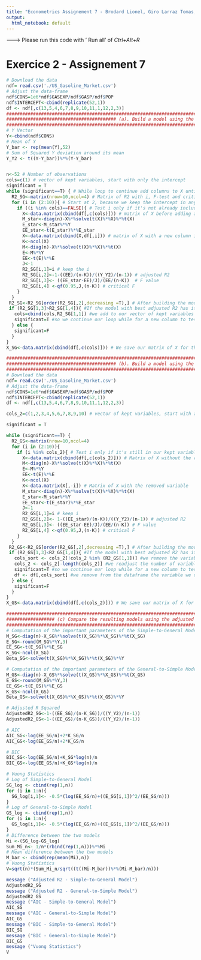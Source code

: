 ```yaml
---
title: "Econometrics Assignement 7 - Brodard Lionel, Giro Larraz Tomas, Marchal Antoine, Schonenberger Ivan"
output: 
  html_notebook: default
---
```



------->  Please run this code with ' Run all' of *Ctrl+Alt+R*


# Exercice 2 - Assignement 7
```r
# Download the data
ndf= read.csv('./US_Gasoline_Market.csv')
# Adjust the data-frame
ndf$CONS=1e6*ndf$GASEXP/ndf$GASP/ndf$POP
ndf$INTERCEPT<-cbind(replicate(52,1))
df <- ndf[,c(13,5,4,6,7,8,9,10,11,1,12,2,3)] 
#############################################################################################################################################
######################################### (a). Build a model using the simple-to-general approach. ##########################################
#############################################################################################################################################
# Y Vector
Y<-cbind(ndf$CONS)
# Mean of Y
Y_bar <- rep(mean(Y),52)
# Sum of Squared Y deviation around its mean
Y_Y2 <- t((Y-Y_bar))%*%(Y-Y_bar)


n<-52 # Number of observations
cols=c(1) # vector of kept variables, start with only the intercept
significant = T
while (significant==T) { # While loop to continue add columns to X until the coefficient are not statistically significant
  R2_SG<-matrix(nrow=10,ncol=4) # Matrix of R2 with i, F-test and critical F
  for (i in (2:10)){ # Start at 2, because we keep the intercept in any case
    if ((i %in% cols)==FALSE){ # Test i only if it's not already included in our kept variables
      X<-data.matrix(cbind(df[,c(cols)])) # matrix of X before adding a new column
      M_star<-diag(n)-X%*%solve(t(X)%*%X)%*%t(X)
      E_star<-M_star%*%Y
      EE_star<-t(E_star)%*%E_star
      X<-data.matrix(cbind(X,df[,i])) # matrix of X with a new column i
      K<-ncol(X)
      M<-diag(n)-X%*%solve(t(X)%*%X)%*%t(X)
      E<-M%*%Y
      EE<-t(E)%*%E
      J<-1
      R2_SG[i,1]=i # keep the i
      R2_SG[i,2]<-1-((EE)/(n-K))/((Y_Y2)/(n-1)) # adjusted R2
      R2_SG[i,3]<- ((EE_star-EE)/J)/(EE/(n-K))  # F value
      R2_SG[i,4] <-qf(0.95,J,(n-K)) # critical F
    }
  }
 R2_SG<-R2_SG[order(R2_SG[,2],decreasing =T),] # After building the model with all i, we sort the the R2 matrix by their adjusted R2
 if (R2_SG[1,3]>R2_SG[1,4]){ #If the model with best adjusted R2 has its added column that is satistically significant:
   cols=cbind(cols,R2_SG[1,1]) #we add to our vector of kept variables
   significant=T #so we continue our loop while for a new column to test
  } else {
   significant=F
  }
}
X_SG<-data.matrix(cbind(df[,c(cols)])) # We save our matrix of X for the simple-to-general model for further tests.
```

```r
#############################################################################################################################################
######################################### (b). Build a model using the general-to-simple approach. ##########################################
#############################################################################################################################################
# Download the data
ndf= read.csv('./US_Gasoline_Market.csv')
# Adjust the data-frame
ndf$CONS=1e6*ndf$GASEXP/ndf$GASP/ndf$POP
ndf$INTERCEPT<-cbind(replicate(52,1))
df <- ndf[,c(13,5,4,6,7,8,9,10,11,1,12,2,3)] 

cols_2=c(1,2,3,4,5,6,7,8,9,10) # vector of kept variables, start with all the variables

significant = T

while (significant==T) {
  R2_GS<-matrix(nrow=10,ncol=4)
  for (i in (2:10)){
    if (i %in% cols_2){ # Test i only if it's still in our kept variables
      X<-data.matrix(cbind(df[,c(cols_2)])) # Matrix of X without the removed variable
      M<-diag(n)-X%*%solve(t(X)%*%X)%*%t(X)
      E<-M%*%Y
      EE<-t(E)%*%E
      K<-ncol(X)
      X<-data.matrix(X[,-i]) # Matrix of X with the removed variable
      M_star<-diag(n)-X%*%solve(t(X)%*%X)%*%t(X)
      E_star<-M_star%*%Y
      EE_star<-t(E_star)%*%E_star
      J<-1
      R2_GS[i,1]=i # keep i
      R2_GS[i,2]<- 1-((EE_star)/(n-K))/((Y_Y2)/(n-1)) # adjusted R2
      R2_GS[i,3]<- ((EE_star-EE)/J)/(EE/(n-K)) # F value
      R2_GS[i,4] <-qf(0.95,J,(n-K)) # critical F
    }
  }
 R2_GS<-R2_GS[order(R2_GS[,2],decreasing =T),] # After building the model with all i, we sort the the R2 matrix by their adjusted R2
 if (R2_GS[1,3]<R2_GS[1,4]){ #If the model with best adjusted R2 has its added column that is not satistically significant:
   cols_sort <- cols_2[!cols_2 %in% (R2_GS[1,1])] #we remove the variable from our vector of kept variables
   cols_2 <- cols_2[-length(cols_2)] #we readjust the number of variables that we still have
   significant=T #so we continue our loop while for a new column to test
   df <- df[,cols_sort] #we remove from the dataframe the variable we don't need
  } else {
   significant=F
  }
}
X_GS<-data.matrix(cbind(df[,c(cols_2)])) # We save our matrix of X for the general-to-simple model for further tests.

```

```r
#############################################################################################################################################
################## (c) Compare the resulting models using the adjusted R2, the AIC, the BIC, and Vuong???s statistic. Comment #################
#############################################################################################################################################
# Computation of the important parameters of the Simple-to-General Model
M_SG<-diag(n)-X_SG%*%solve(t(X_SG)%*%X_SG)%*%t(X_SG)
E_SG<-round(M_SG%*%Y,3)
EE_SG<-t(E_SG)%*%E_SG
K_SG<-ncol(X_SG)
Beta_SG<-solve(t(X_SG)%*%X_SG)%*%t(X_SG)%*%Y

# Computation of the important parameters of the General-to-Simple Model
M_GS<-diag(n)-X_GS%*%solve(t(X_GS)%*%X_GS)%*%t(X_GS)
E_GS<-round(M_GS%*%Y,3)
EE_GS<-t(E_GS)%*%E_GS
K_GS<-ncol(X_GS)
Beta_GS<-solve(t(X_GS)%*%X_GS)%*%t(X_GS)%*%Y

# Adjusted R Squared
AdjustedR2_SG<-1-((EE_SG)/(n-K_SG))/((Y_Y2)/(n-1))
AdjustedR2_GS<-1-((EE_GS)/(n-K_GS))/((Y_Y2)/(n-1))

# AIC 
AIC_SG<-log(EE_SG/n)+2*K_SG/n
AIC_GS<-log(EE_GS/n)+2*K_GS/n

# BIC
BIC_SG<-log(EE_SG/n)+K_SG*log(n)/n
BIC_GS<-log(EE_GS/n)+K_GS*log(n)/n

# Vuong Statistics
# Log of Simple-to-General Model
SG_log <- cbind(rep(1,n))
for (i in 1:n){
  SG_log[i,1]<- -0.5*(log(EE_SG/n)+((E_SG[i,1])^2/(EE_SG/n)))
}
# Log of General-to-Simple Model
GS_log <- cbind(rep(1,n))
for (i in 1:n){
  GS_log[i,1]<- -0.5*(log(EE_GS/n)+((E_GS[i,1])^2/(EE_GS/n)))
}
# Difference between the two models
Mi <-(SG_log-GS_log)
Sum_Mi_n<- 1/n*(rbind(rep(1,n)))%*%Mi
# Mean difference between the two models
M_bar <- cbind(rep(mean(Mi),n))
# Vuong Statistics
V=sqrt(n)*(Sum_Mi_n/sqrt((t((Mi-M_bar))%*%(Mi-M_bar)/n)))

message ("Adjusted R2 - Simple-to-General Model")
AdjustedR2_SG
message ("Adjusted R2 - General-to-Simple Model")
AdjustedR2_GS
message ("AIC - Simple-to-General Model")
AIC_SG
message ("AIC - General-to-Simple Model")
AIC_GS
message ("BIC - Simple-to-General Model")
BIC_SG
message ("BIC - General-to-Simple Model")
BIC_GS
message ("Vuong Statistics")
V
```